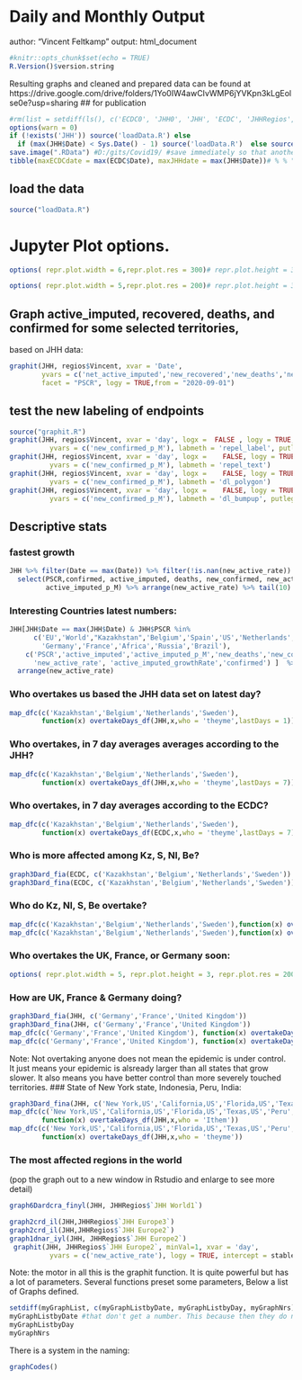 # Daily and Monthly Output
author: "Vincent Feltkamp"
output: html_document

```r
#knitr::opts_chunk$set(echo = TRUE)
R.Version()$version.string
```
Resulting graphs and cleaned and prepared data can be found at 
https://drive.google.com/drive/folders/1Yo0IW4awCIvWMP6jYVKpn3kLgEolse0e?usp=sharing
## for publication 
```r
#rm(list = setdiff(ls(), c('ECDC0', 'JHH0', 'JHH', 'ECDC', 'JHHRegios', 'ECDCRegios','testing')))
options(warn = 0)
if (!exists('JHH')) source('loadData.R') else 
  if (max(JHH$Date) < Sys.Date() - 1) source('loadData.R')  else source('definitions.R')
save.image(".RData") #D:/gits/Covid19/ #save immediately so that another RMD or Jupyter notebook does not need to redownload. 
tibble(maxECDCdate = max(ECDC$Date), maxJHHdate = max(JHH$Date))# % % "is the last Date for ECDC data, and " % % "is max date for JHH data"
```
## load the data
```r
source("loadData.R")
```
# Jupyter Plot options. 
```r
options( repr.plot.width = 6,repr.plot.res = 300)# repr.plot.height = 3)#, repr.plot.res = 200)
```
```r
options( repr.plot.width = 5,repr.plot.res = 200)# repr.plot.height = 3)#, repr.plot.res = 200)
```

## Graph active_imputed, recovered, deaths, and confirmed for some selected territories, 
based on JHH data:
```r
graphit(JHH, regios$Vincent, xvar = 'Date', 
        yvars = c('net_active_imputed','new_recovered','new_deaths','new_confirmed'),
        facet = "PSCR", logy = TRUE,from = "2020-09-01")
```

## test the new labeling of endpoints

```r
source("graphit.R") 
graphit(JHH, regios$Vincent, xvar = 'day', logx =  FALSE , logy = TRUE, from = "2020-08-01",
          yvars = c('new_confirmed_p_M'), labmeth = 'repel_label', putlegend = FALSE)
graphit(JHH, regios$Vincent, xvar = 'day', logx =    FALSE, logy = TRUE, from = "2020-08-01",
          yvars = c('new_confirmed_p_M'), labmeth = 'repel_text')
graphit(JHH, regios$Vincent, xvar = 'day', logx =    FALSE, logy = TRUE, from = "2020-08-01",
          yvars = c('new_confirmed_p_M'), labmeth = 'dl_polygon')
graphit(JHH, regios$Vincent, xvar = 'day', logx =    FALSE, logy = TRUE, from = "2020-08-01",
          yvars = c('new_confirmed_p_M'), labmeth = 'dl_bumpup', putlegend = TRUE)
```

## Descriptive stats
### fastest growth
```r
JHH %>% filter(Date == max(Date)) %>% filter(!is.nan(new_active_rate)) %>%
  select(PSCR,confirmed, active_imputed, deaths, new_confirmed, new_active_rate, active_imputed_growthRate, 
         active_imputed_p_M) %>% arrange(new_active_rate) %>% tail(10)
```
### Interesting Countries latest numbers: 
```r
JHH[JHH$Date == max(JHH$Date) & JHH$PSCR %in% 
      c('EU','World',"Kazakhstan",'Belgium','Spain','US','Netherlands','Europe',
        'Germany','France','Africa','Russia','Brazil'),
    c('PSCR','active_imputed','active_imputed_p_M','new_deaths','new_confirmed',
      'new_active_rate', 'active_imputed_growthRate','confirmed') ]  %>%
  arrange(new_active_rate)

```
### Who overtakes us based the JHH data set on latest day? 
```r
map_dfc(c('Kazakhstan','Belgium','Netherlands','Sweden'),
        function(x) overtakeDays_df(JHH,x,who = 'theyme',lastDays = 1))
```
### Who overtakes, in 7 day averages averages according to the JHH? 
```r
map_dfc(c('Kazakhstan','Belgium','Netherlands','Sweden'),
        function(x) overtakeDays_df(JHH,x,who = 'theyme',lastDays = 7))
```

### Who overtakes, in 7 day averages according to the ECDC? 
```r
map_dfc(c('Kazakhstan','Belgium','Netherlands','Sweden'), 
        function(x) overtakeDays_df(ECDC,x,who = 'theyme',lastDays = 7))
```
### Who is more affected among Kz, S, Nl, Be? 
```r
graph3Dard_fia(ECDC, c('Kazakhstan','Belgium','Netherlands','Sweden'))
graph3Dard_fina(ECDC, c('Kazakhstan','Belgium','Netherlands','Sweden'))
```
### Who do Kz, Nl, S, Be overtake?
```r
map_dfc(c('Kazakhstan','Belgium','Netherlands','Sweden'),function(x) overtakeDays_df(JHH,x,who = 'Ithem',lastDays = 7))
map_dfc(c('Kazakhstan','Belgium','Netherlands','Sweden'),function(x) overtakeDays_df(ECDC,x,who = 'Ithem',lastDays = 7))
```
### Who overtakes the UK, France, or Germany soon: 
```r
options( repr.plot.width = 5, repr.plot.height = 3, repr.plot.res = 200)# repr.plot.height = 3)#, repr.plot.res = 200)
```

### How are UK, France & Germany doing? 
```r
graph3Dard_fia(JHH, c('Germany','France','United Kingdom'))
graph3Dard_fina(JHH, c('Germany','France','United Kingdom'))
map_dfc(c('Germany','France','United Kingdom'), function(x) overtakeDays_df(JHH,x,who = "theyme", lastDays = 7))
map_dfc(c('Germany','France','United Kingdom'), function(x) overtakeDays_df(JHH,x,who = "Ithem", lastDays = 7))
```
Note: Not overtaking anyone does not mean the epidemic is under control. It just means your epidemic is alsready larger than all states that grow slower. It also means you have better control than more severely touched territories. 
### State of New York state, Indonesia, Peru, India: 
```r
graph3Dard_fina(JHH, c('New York,US','California,US','Florida,US','Texas,US','Peru',"Arizona,US"))
map_dfc(c('New York,US','California,US','Florida,US','Texas,US','Peru',"Arizona,US"),
        function(x) overtakeDays_df(JHH,x,who = 'Ithem'))
map_dfc(c('New York,US','California,US','Florida,US','Texas,US','Peru',"Arizona,US"),
        function(x) overtakeDays_df(JHH,x,who = 'theyme'))
```
### The most affected regions in the world 
(pop the graph out to a new window in Rstudio and enlarge to see more detail)
```r
graph6Dardcra_finyl(JHH, JHHRegios$`JHH World1`)
```
```r
graph2crd_il(JHH,JHHRegios$`JHH Europe3`)
graph2crd_il(JHH,JHHRegios$`JHH Europe2`)
graph1dnar_iyl(JHH, JHHRegios$`JHH Europe2`)
 graphit(JHH, JHHRegios$`JHH Europe2`, minVal=1, xvar = 'day', 
          yvars = c('new_active_rate'), logy = TRUE, intercept = stableRate) 
```
Note: the motor in all this is the graphit function. It is quite powerful but has a lot of parameters. Several functions preset some parameters, Below a list of Graphs defined. 
```r
setdiff(myGraphList, c(myGraphListbyDate, myGraphListbyDay, myGraphNrs))
myGraphListbyDate #that don't get a number. This because then they do not get executed every day
myGraphListbyDay 
myGraphNrs
```
There is a system in the naming: 
```r
graphCodes()
```
